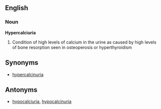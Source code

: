 ==English==
===Noun===
'''Hypercalciuria'''
# Condition of high levels of calcium in the urine as caused by high levels of bone resorption seen in osteoperosis or hyperthyroidism



==Synonyms==
* [[hypercalcinuria]]

==Antonyms==
* [[hypocalciuria]], [[hypocalcinuria]]